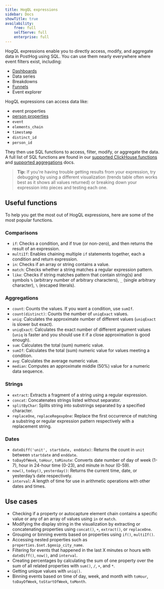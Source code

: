 ```yaml
---
title: HogQL expressions
sidebar: Docs
showTitle: true
availability:
    free: full
    selfServe: full
    enterprise: full
---
```


HogQL expressions enable you to directly access, modify, and aggregate data in PostHog using SQL. You can use them nearly everywhere where event filters exist, including:

- [Dashboards](/docs/product-analytics/dashboards)
- Data series
- Breakdowns
- [Funnels](/docs/product-analytics/funnels)
- Event explorer

<ProductScreenshot
    imageLight={trendsbreakdownLight} 
    imageDark={trendsbreakdownDark}
    alt="HogQL trends breakdown filter" 
    classes="rounded"
/>

HogQL expressions can access data like:

- event properties
- [person properties](/docs/product-analytics/user-properties)
- `event`
- `elements_chain`
- `timestamp`
- `distinct_id`
- `person_id`

They then use SQL functions to access, filter, modify, or aggregate the data. A full list of SQL functions are found in our [supported ClickHouse functions](/docs/hogql/clickhouse-functions) and [supported aggregations](/docs/hogql/aggregations) docs.

> **Tip:** If you're having trouble getting results from your expression, try debugging by using a different visualization (trends table often works best as it shows all values returned) or breaking down your expression into pieces and testing each one.

## Useful functions

To help you get the most out of HogQL expressions, here are some of the most popular functions.

### Comparisons

- `if`: Checks a condition, and if true (or non-zero), and then returns the result of an expression.
- `multiIf`: Enables chaining multiple `if` statements together, each a condition and return expression.
- `in`: Checks if an array or string contains a value.
- `match`: Checks whether a string matches a regular expression pattern.
- `like`: Checks if string matches pattern that contain string(s) and symbols `%` (arbitrary number of arbitrary characters), `_` (single arbitrary character), `\` (escaped literals).

### Aggregations

- `count`: Counts the values. If you want a condition, use `sumIf`.
- `count(distinct)`: Counts the number of `uniqExact` values.
- `uniq`: Calculates the approximate number of different values (`uniqExact` is slower but exact).
- `uniqExact`: Calculates the exact number of different argument values (`uniq` is faster and you should use it if a close approximation is good enough).
- `sum`: Calculates the total (sum) numeric value.
- `sumIf`: Calculates the total (sum) numeric value for values meeting a condition.
- `avg`: Calculates the average numeric value.
- `median`: Computes an approximate middle (50%) value for a numeric data sequence.

### Strings

- `extract`: Extracts a fragment of a string using a regular expression.
- `concat`: Concatenates strings listed without separator.
- `splitByChar`: Splits string into substrings separated by a specified character.
- `replaceOne`, `replaceRegexpOne`: Replace the first occurrence of matching a substring or regular expression pattern respectively with a replacement string.

### Dates

- `dateDiff('unit', startdate, enddate)`: Returns the count in `unit` between `startdate` and `enddate`.
- `toDayOfWeek`, `toHour`, `toMinute`: Converts date number of day of week (1-7), hour in 24-hour time (0-23), and minute in hour (0-59).
- `now()`, `today()`, `yesterday()`: Returns the current time, date, or yesterday’s date respectively.
- `interval`: A length of time for use in arithmetic operations with other dates and times.

## Use cases

- Checking if a property or autocapture element chain contains a specific value or any of an array of values using `in` or `match`.
- Modifying the display string in the visualization by extracting or concatenating properties using `concat()`, `+`, `extract()`, or `replaceOne`.
- Grouping or binning events based on properties using `if()`, `multiIf()`.
- Accessing nested properties such as `properties.$set.$geoip_city_name`.
- Filtering for events that happened in the last X minutes or hours with `dateDiff()`, `now()`, and `interval`.
- Creating percentages by calculating the sum of one property over the sum of all related properties with `sum()`, `/`, `+`, and `*`.
- Getting unique values with `uniq()`.
- Binning events based on time of day, week, and month with `toHour`, `toDayOfWeek`, `toStartOfWeek`, `toMonth`.